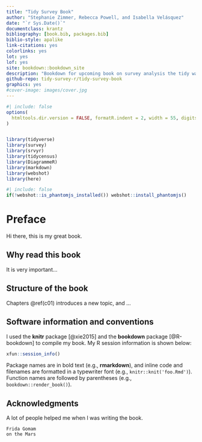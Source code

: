 ```yaml
--- 
title: "Tidy Survey Book"
author: "Stephanie Zimmer, Rebecca Powell, and Isabella Velásquez"
date: "`r Sys.Date()`"
documentclass: krantz
bibliography: [book.bib, packages.bib]
biblio-style: apalike
link-citations: yes
colorlinks: yes
lot: yes
lof: yes
site: bookdown::bookdown_site
description: "Bookdown for upcoming book on survey analysis the tidy way."
github-repo: tidy-survey-r/tidy-survey-book
graphics: yes
#cover-image: images/cover.jpg
---
```


```r
#| include: false
options(
  htmltools.dir.version = FALSE, formatR.indent = 2, width = 55, digits = 4
)


library(tidyverse)
library(survey)
library(srvyr)
library(tidycensus)
library(DiagrammeR)
library(markdown)
library(webshot)
library(here)


```


```r
#| include: false
if(!webshot::is_phantomjs_installed()) webshot::install_phantomjs()
```

# Preface {-}

Hi there, this is my great book.

## Why read this book {-}

It is very important...

## Structure of the book {-}

Chapters \@ref(c01) introduces a new topic, and ...

## Software information and conventions {-}

I used the **knitr**\index{knitr} package [@xie2015] and the **bookdown**\index{bookdown} package [@R-bookdown] to compile my book. My R session information is shown below:

```r
xfun::session_info()
```

Package names are in bold text (e.g., **rmarkdown**), and inline code and filenames are formatted in a typewriter font (e.g., `knitr::knit('foo.Rmd')`). Function names are followed by parentheses (e.g., `bookdown::render_book()`).

## Acknowledgments {-}

A lot of people helped me when I was writing the book.

```block2
Frida Gomam  
on the Mars
```

